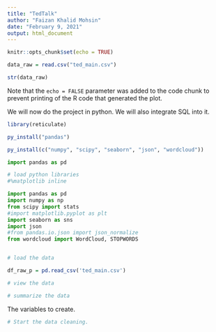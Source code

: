 ```yaml
---
title: "TedTalk"
author: "Faizan Khalid Mohsin"
date: "February 9, 2021"
output: html_document
---
```


```r
knitr::opts_chunk$set(echo = TRUE)
```



```r
data_raw = read.csv("ted_main.csv")

```



```r
str(data_raw)

```

Note that the `echo = FALSE` parameter was added to the code chunk to prevent printing of the R code that generated the plot.

We will now do the project in python. We will also integrate SQL into it. 






```r
library(reticulate)


```



```r
py_install("pandas")
```





```r

py_install(c("numpy", "scipy", "seaborn", "json", "wordcloud"))

```


```python
import pandas as pd
```


```python

# load python libraries
#%matplotlib inline

import pandas as pd
import numpy as np
from scipy import stats
#import matplotlib.pyplot as plt
import seaborn as sns
import json
#from pandas.io.json import json_normalize
from wordcloud import WordCloud, STOPWORDS



```



```r
# load the data  

df_raw_p = pd.read_csv('ted_main.csv')

# view the data

# summarize the data


```



The variables to create. 


```python

# Start the data cleaning. 


```




